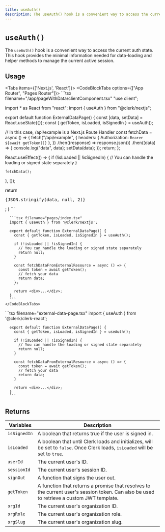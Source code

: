```yaml
---
title: useAuth()
description: The useAuth() hook is a convenient way to access the current auth state. This hook provides the minimal information needed for data-loading and helper methods to manage the current active session.
---
```


# `useAuth()`

The `useAuth()` hook is a convenient way to access the current auth state. This hook provides the minimal information needed for data-loading and helper methods to manage the current active session.

## Usage

<Tabs items={['Next.js', 'React']}>
  <Tab>
    <CodeBlockTabs options={["App Router", "Pages Router"]}>
      ```tsx filename="/app/pageWithData/clientComponent.tsx"
"use client";

import * as React from "react";
import { useAuth } from "@clerk/nextjs";

export default function ExternalDataPage() {
  const [data, setData] = React.useState<object>({});
  const { getToken, isLoaded, isSignedIn } = useAuth();
  
  // In this case, /api/example is a Next.js Route Handler
  const fetchData = async () => {
    fetch("/api/example", {
      headers: { Authorization: `Bearer ${await getToken()}` },
    })
      .then((response) => response.json())
      .then((data) => {
        console.log("data", data);
        setData(data);
      });
    return;
  };

  React.useEffect(() => {
    if (!isLoaded || !isSignedIn) {
      // You can handle the loading or signed state separately
    }
    
    fetchData();
  }, []);

  return <pre>{JSON.stringify(data, null, 2)}</pre>;
}
      ```

      ```tsx filename="pages/index.tsx"
      import { useAuth } from '@clerk/nextjs';

      export default function ExternalDataPage() {
        const { getToken, isLoaded, isSignedIn } = useAuth();

        if (!isLoaded || !isSignedIn) {
          // You can handle the loading or signed state separately
          return null;
        }

        const fetchDataFromExternalResource = async () => {
          const token = await getToken();
          // fetch your data
          return data;
        };

        return <div>...</div>;
      }
      ```
    </CodeBlockTabs>
  </Tab>

  <Tab>
      ```tsx filename="external-data-page.tsx"
      import { useAuth } from '@clerk/clerk-react';

      export default function ExternalDataPage() {
        const { getToken, isLoaded, isSignedIn } = useAuth();

        if (!isLoaded || !isSignedIn) {
          // You can handle the loading or signed state separately
          return null;
        }

        const fetchDataFromExternalResource = async () => {
          const token = await getToken();
          // fetch your data
          return data;
        }

        return <div>...</div>;
      }
      ```
  </Tab>
</Tabs>

## Returns

| Variables | Description |
| --- | --- |
| `isSignedIn` | A boolean that returns true if the user is signed in. |
| `isLoaded` | A boolean that until Clerk loads and initializes, will be set to `false`. Once Clerk loads, `isLoaded` will be set to `true`. |
| `userId` | The current user's ID. |
| `sessionId` | The current user's session ID. |
| `signOut` | A function that signs the user out. |
| `getToken` | A function that returns a promise that resolves to the current user's session token. Can also be used to retrieve a custom JWT template. |
| `orgId` | The current user's organization ID. |
| `orgRole` | The current user's organization role. |
| `orgSlug` | The current user's organization slug. |